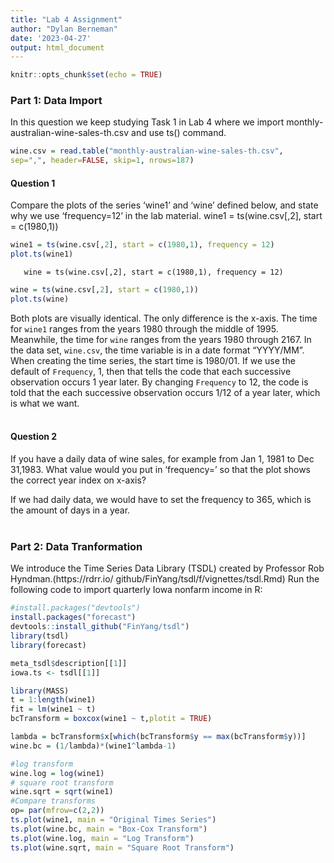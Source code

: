 ```yaml
---
title: "Lab 4 Assignment"
author: "Dylan Berneman"
date: '2023-04-27'
output: html_document
---
```


```r
knitr::opts_chunk$set(echo = TRUE)
```

### Part 1: Data Import
In this question we keep studying Task 1 in Lab 4 where we import monthly-australian-wine-sales-th.csv and use ts() command.

```r
wine.csv = read.table("monthly-australian-wine-sales-th.csv",
sep=",", header=FALSE, skip=1, nrows=187)
```

#### Question 1
Compare the plots of the series ‘wine1’ and ‘wine’ defined below, and state why we use ‘frequency=12’ in the lab material.
       wine1 = ts(wine.csv[,2], start = c(1980,1))
       
```r
wine1 = ts(wine.csv[,2], start = c(1980,1), frequency = 12)
plot.ts(wine1)
```
      
       wine = ts(wine.csv[,2], start = c(1980,1), frequency = 12)
```r
wine = ts(wine.csv[,2], start = c(1980,1))
plot.ts(wine)
```

Both plots are visually identical. The only difference is the x-axis. The time for `wine1` ranges from the years 1980 through the middle of 1995. Meanwhile, the time for `wine` ranges from the years 1980 through 2167. In the data set, `wine.csv`, the time variable is in a date format "YYYY/MM". When creating the time series, the start time is 1980/01. If we use the default of `Frequency`, 1, then that tells the code that each successive observation occurs 1 year later. By changing `Frequency` to 12, the code is told that the each successive observation occurs 1/12 of a year later, which is what we want.
\
\

#### Question 2
If you have a daily data of wine sales, for example from Jan 1, 1981 to Dec 31,1983. What value would you put in ‘frequency=’ so that the plot shows the correct year index on x-axis?\

If we had daily data, we would have to set the frequency to 365, which is the amount of days in a year.
\
\

### Part 2: Data Tranformation
We introduce the Time Series Data Library (TSDL) created by Professor Rob Hyndman.(https://rdrr.io/ github/FinYang/tsdl/f/vignettes/tsdl.Rmd)
Run the following code to import quarterly Iowa nonfarm income in R:

```r
#install.packages("devtools") 
install.packages("forecast") 
devtools::install_github("FinYang/tsdl") 
library(tsdl)
library(forecast)
```

```r
meta_tsdl$description[[1]]
iowa.ts <- tsdl[[1]]

library(MASS)
t = 1:length(wine1)
fit = lm(wine1 ~ t)
bcTransform = boxcox(wine1 ~ t,plotit = TRUE)

lambda = bcTransform$x[which(bcTransform$y == max(bcTransform$y))] 
wine.bc = (1/lambda)*(wine1^lambda-1)

#log transform
wine.log = log(wine1)
# square root transform
wine.sqrt = sqrt(wine1)
#Compare transforms
op= par(mfrow=c(2,2))
ts.plot(wine1, main = "Original Times Series") 
ts.plot(wine.bc, main = "Box-Cox Transform") 
ts.plot(wine.log, main = "Log Transform") 
ts.plot(wine.sqrt, main = "Square Root Transform")
```